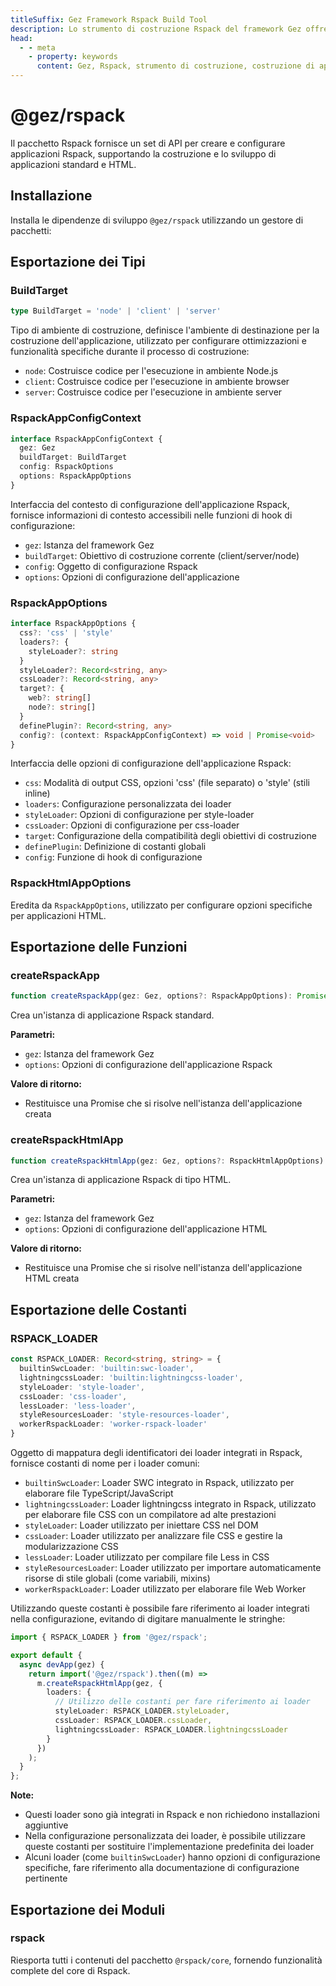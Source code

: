 ```yaml
---
titleSuffix: Gez Framework Rspack Build Tool
description: Lo strumento di costruzione Rspack del framework Gez offre capacità di costruzione ad alte prestazioni, supportando lo sviluppo e la costruzione di applicazioni standard e HTML, con vari processori di risorse e configurazioni di ottimizzazione integrate.
head:
  - - meta
    - property: keywords
      content: Gez, Rspack, strumento di costruzione, costruzione di applicazioni, applicazione HTML, TypeScript, CSS, elaborazione risorse, ottimizzazione delle prestazioni
---
```



# @gez/rspack

Il pacchetto Rspack fornisce un set di API per creare e configurare applicazioni Rspack, supportando la costruzione e lo sviluppo di applicazioni standard e HTML.

## Installazione

Installa le dipendenze di sviluppo `@gez/rspack` utilizzando un gestore di pacchetti:

<PackageManagerTabs command="install @gez/rspack -D" />

## Esportazione dei Tipi

### BuildTarget

```ts
type BuildTarget = 'node' | 'client' | 'server'
```

Tipo di ambiente di costruzione, definisce l'ambiente di destinazione per la costruzione dell'applicazione, utilizzato per configurare ottimizzazioni e funzionalità specifiche durante il processo di costruzione:
- `node`: Costruisce codice per l'esecuzione in ambiente Node.js
- `client`: Costruisce codice per l'esecuzione in ambiente browser
- `server`: Costruisce codice per l'esecuzione in ambiente server

### RspackAppConfigContext

```ts
interface RspackAppConfigContext {
  gez: Gez
  buildTarget: BuildTarget
  config: RspackOptions
  options: RspackAppOptions
}
```

Interfaccia del contesto di configurazione dell'applicazione Rspack, fornisce informazioni di contesto accessibili nelle funzioni di hook di configurazione:
- `gez`: Istanza del framework Gez
- `buildTarget`: Obiettivo di costruzione corrente (client/server/node)
- `config`: Oggetto di configurazione Rspack
- `options`: Opzioni di configurazione dell'applicazione

### RspackAppOptions

```ts
interface RspackAppOptions {
  css?: 'css' | 'style'
  loaders?: {
    styleLoader?: string
  }
  styleLoader?: Record<string, any>
  cssLoader?: Record<string, any>
  target?: {
    web?: string[]
    node?: string[]
  }
  definePlugin?: Record<string, any>
  config?: (context: RspackAppConfigContext) => void | Promise<void>
}
```

Interfaccia delle opzioni di configurazione dell'applicazione Rspack:
- `css`: Modalità di output CSS, opzioni 'css' (file separato) o 'style' (stili inline)
- `loaders`: Configurazione personalizzata dei loader
- `styleLoader`: Opzioni di configurazione per style-loader
- `cssLoader`: Opzioni di configurazione per css-loader
- `target`: Configurazione della compatibilità degli obiettivi di costruzione
- `definePlugin`: Definizione di costanti globali
- `config`: Funzione di hook di configurazione

### RspackHtmlAppOptions

Eredita da `RspackAppOptions`, utilizzato per configurare opzioni specifiche per applicazioni HTML.

## Esportazione delle Funzioni

### createRspackApp

```ts
function createRspackApp(gez: Gez, options?: RspackAppOptions): Promise<App>
```

Crea un'istanza di applicazione Rspack standard.

**Parametri:**
- `gez`: Istanza del framework Gez
- `options`: Opzioni di configurazione dell'applicazione Rspack

**Valore di ritorno:**
- Restituisce una Promise che si risolve nell'istanza dell'applicazione creata

### createRspackHtmlApp

```ts
function createRspackHtmlApp(gez: Gez, options?: RspackHtmlAppOptions): Promise<App>
```

Crea un'istanza di applicazione Rspack di tipo HTML.

**Parametri:**
- `gez`: Istanza del framework Gez
- `options`: Opzioni di configurazione dell'applicazione HTML

**Valore di ritorno:**
- Restituisce una Promise che si risolve nell'istanza dell'applicazione HTML creata

## Esportazione delle Costanti
### RSPACK_LOADER

```ts
const RSPACK_LOADER: Record<string, string> = {
  builtinSwcLoader: 'builtin:swc-loader',
  lightningcssLoader: 'builtin:lightningcss-loader',
  styleLoader: 'style-loader',
  cssLoader: 'css-loader',
  lessLoader: 'less-loader',
  styleResourcesLoader: 'style-resources-loader',
  workerRspackLoader: 'worker-rspack-loader'
}
```

Oggetto di mappatura degli identificatori dei loader integrati in Rspack, fornisce costanti di nome per i loader comuni:

- `builtinSwcLoader`: Loader SWC integrato in Rspack, utilizzato per elaborare file TypeScript/JavaScript
- `lightningcssLoader`: Loader lightningcss integrato in Rspack, utilizzato per elaborare file CSS con un compilatore ad alte prestazioni
- `styleLoader`: Loader utilizzato per iniettare CSS nel DOM
- `cssLoader`: Loader utilizzato per analizzare file CSS e gestire la modularizzazione CSS
- `lessLoader`: Loader utilizzato per compilare file Less in CSS
- `styleResourcesLoader`: Loader utilizzato per importare automaticamente risorse di stile globali (come variabili, mixins)
- `workerRspackLoader`: Loader utilizzato per elaborare file Web Worker

Utilizzando queste costanti è possibile fare riferimento ai loader integrati nella configurazione, evitando di digitare manualmente le stringhe:

```ts title="src/entry.node.ts"
import { RSPACK_LOADER } from '@gez/rspack';

export default {
  async devApp(gez) {
    return import('@gez/rspack').then((m) =>
      m.createRspackHtmlApp(gez, {
        loaders: {
          // Utilizzo delle costanti per fare riferimento ai loader
          styleLoader: RSPACK_LOADER.styleLoader,
          cssLoader: RSPACK_LOADER.cssLoader,
          lightningcssLoader: RSPACK_LOADER.lightningcssLoader
        }
      })
    );
  }
};
```

**Note:**
- Questi loader sono già integrati in Rspack e non richiedono installazioni aggiuntive
- Nella configurazione personalizzata dei loader, è possibile utilizzare queste costanti per sostituire l'implementazione predefinita dei loader
- Alcuni loader (come `builtinSwcLoader`) hanno opzioni di configurazione specifiche, fare riferimento alla documentazione di configurazione pertinente

## Esportazione dei Moduli

### rspack

Riesporta tutti i contenuti del pacchetto `@rspack/core`, fornendo funzionalità complete del core di Rspack.